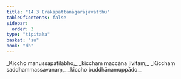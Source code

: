 ```yaml
---
title: "14.3 Erakapattanāgarājavatthu"
tableOfContents: false
sidebar:
  order: 3
type: "tipitaka"
basket: "su"
book: "dh"
---
```



<DynamicBreadcrumb />

<Division number="182" book="dh">

<Paragraph number="196" type="verses" book="dh">
_Kiccho manussapaṭilābho,_  
_kicchaṃ maccāna jīvitaṃ;_  
_Kicchaṃ saddhammassavanaṃ,_  
_kiccho buddhānamuppādo._
</Paragraph>
</Division>